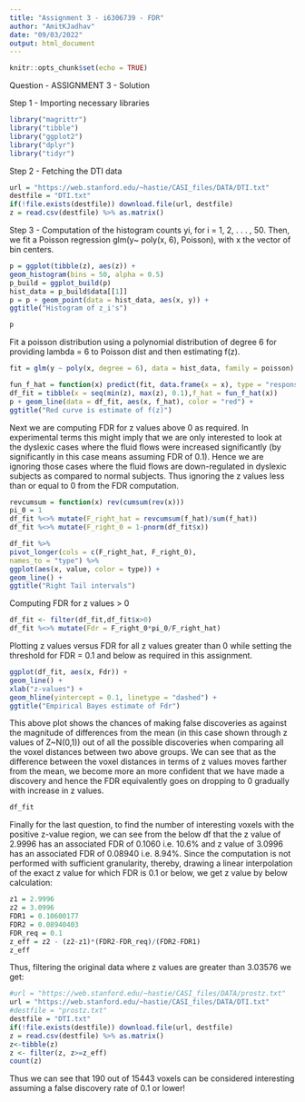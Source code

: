 ```yaml
---
title: "Assignment 3 - i6306739 - FDR"
author: "AmitKJadhav"
date: "09/03/2022"
output: html_document
---
```


```r
knitr::opts_chunk$set(echo = TRUE)
```
Question - 
ASSIGNMENT 3 - Solution

Step 1 - Importing necessary libraries
```r
library("magrittr")
library("tibble")
library("ggplot2")
library("dplyr")
library("tidyr")
```

Step 2 - Fetching the DTI data
```r
url = "https://web.stanford.edu/~hastie/CASI_files/DATA/DTI.txt"
destfile = "DTI.txt"
if(!file.exists(destfile)) download.file(url, destfile)
z = read.csv(destfile) %>% as.matrix()
```
Step 3 - Computation of the histogram counts yi, for i = 1, 2, . . . , 50. Then, we fit a Poisson regression glm(y~ poly(x, 6), Poisson), with x the vector of bin centers.
```r
p = ggplot(tibble(z), aes(z)) +
geom_histogram(bins = 50, alpha = 0.5)
p_build = ggplot_build(p)
hist_data = p_build$data[[1]]
p = p + geom_point(data = hist_data, aes(x, y)) +
ggtitle("Histogram of z_i's")
```

```r
p
```


Fit a poisson distribution using a polynomial distribution of degree 6 for providing lambda = 6 to Poisson dist and then estimating f(z).
```r
fit = glm(y ~ poly(x, degree = 6), data = hist_data, family = poisson)

fun_f_hat = function(x) predict(fit, data.frame(x = x), type = "response")
df_fit = tibble(x = seq(min(z), max(z), 0.1),f_hat = fun_f_hat(x))
p + geom_line(data = df_fit, aes(x, f_hat), color = "red") +
ggtitle("Red curve is estimate of f(z)")
```
Next we are computing FDR for z values above 0 as required. In experimental terms this might imply that we are only interested to look at the dyslexic cases where the fluid flows were increased significantly (by significantly in this case means assuming FDR of 0.1). Hence we are ignoring those cases where the fluid flows are down-regulated in dyslexic subjects as compared to normal subjects. Thus ignoring the z values less than or equal to 0 from the FDR computation.
```r
revcumsum = function(x) rev(cumsum(rev(x)))
pi_0 = 1
df_fit %<>% mutate(F_right_hat = revcumsum(f_hat)/sum(f_hat))
df_fit %<>% mutate(F_right_0 = 1-pnorm(df_fit$x))

df_fit %>%
pivot_longer(cols = c(F_right_hat, F_right_0),
names_to = "type") %>%
ggplot(aes(x, value, color = type)) +
geom_line() +
ggtitle("Right Tail intervals")
```
Computing FDR for z values > 0
```r
df_fit <- filter(df_fit,df_fit$x>0)
df_fit %<>% mutate(Fdr = F_right_0*pi_0/F_right_hat)
```

Plotting z values versus FDR for all z values greater than 0 while setting the threshold for FDR = 0.1 and below as required in this assignment.

```r
ggplot(df_fit, aes(x, Fdr)) +
geom_line() +
xlab("z-values") +
geom_hline(yintercept = 0.1, linetype = "dashed") +
ggtitle("Empirical Bayes estimate of Fdr")
```
This above plot shows the chances of making false discoveries as against the magnitude of differences from the mean (in this case shown through z values of Z~N(0,1)) out of all the possible discoveries when comparing all the voxel distances between two above groups. We can see that as the difference between the voxel distances in terms of z values moves farther from the mean, we become more an more confident that we have made a discovery and hence the FDR equivalently goes on dropping to 0 gradually with increase in z values. 

```r
df_fit
```

Finally for the last question, to find the number of interesting voxels with the positive z-value region, we can see from the below df that the z value of 2.9996 has an associated FDR of 0.1060 i.e. 10.6% and z value of 3.0996 has an associated FDR of 0.08940 i.e. 8.94%. Since the computation is not performed with sufficient granularity, thereby, drawing a linear interpolation of the exact z value for which FDR is 0.1 or below, we get z value by below calculation:
```r
z1 = 2.9996
z2 = 3.0996
FDR1 = 0.10600177
FDR2 = 0.08940403
FDR_req = 0.1
z_eff = z2 - (z2-z1)*(FDR2-FDR_req)/(FDR2-FDR1)
z_eff
```
Thus, filtering the original data where z values are greater than 3.03576 we get:

```r
#url = "https://web.stanford.edu/~hastie/CASI_files/DATA/prostz.txt"
url = "https://web.stanford.edu/~hastie/CASI_files/DATA/DTI.txt"
#destfile = "prostz.txt"
destfile = "DTI.txt"
if(!file.exists(destfile)) download.file(url, destfile)
z = read.csv(destfile) %>% as.matrix()
z<-tibble(z)
z <- filter(z, z>=z_eff)
count(z)
```
Thus we can see that 190 out of 15443 voxels can be considered interesting assuming a false discovery rate of 0.1 or lower!

